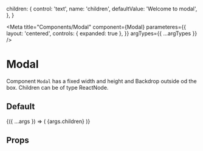 
  children: {
    control: 'text',
    name: 'children',
    defaultValue: 'Welcome to modal',
  },
}

<Meta
  title="Components/Modal"
  component={Modal}
  parameteres={{
    layout: 'centered',
    controls: { expanded: true },
  }}
  argTypes={{ ...argTypes }}
/>

# Modal

Component `Modal` has a fixed width and height and Backdrop outside od the box. Children can be of type ReactNode.

## Default

<Canvas isColumn={true}>
  <Story name="Default">
    {({ ...args }) => (
      <Modal onClickButton={action('button clicked')} {...args}>
        {args.children}
      </Modal>
    )}
  </Story>
</Canvas>

## Props

<Props of={Button} />
